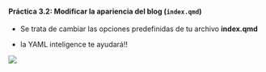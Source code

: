 ::: {.callout-tip collapse="true" appearance="default" icon="false"}

#### Práctica 3.2: Modificar la **apariencia del blog** (`index.qmd`)

- Se trata de cambiar las opciones predefinidas de tu archivo **index.qmd**

- la YAML inteligence te ayudará!!

![](./imagenes/tt_01/img_12.png){fig-align="center"}

:::

